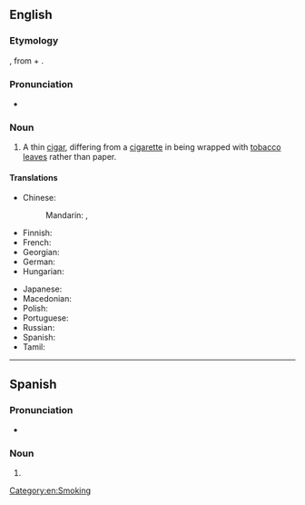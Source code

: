 ==English==
{{wikipedia}}

===Etymology===
{{bor|en|es|cigarrillo}}, from {{m|es|cigarro||cigar}} + {{m|es|-illo||diminutive suffix}}.

===Pronunciation===
* {{a|GA}} {{IPA|/ˌsɪɡəˈɹɪloʊ/|lang=en}}

===Noun===
{{en-noun|s|cigarilloes}}

# A thin [[cigar]], differing from a [[cigarette]] in being wrapped with [[tobacco]] [[leave]]s rather than paper.

====Translations====
{{trans-top|thin cigar}}
* Chinese:
*: Mandarin: {{t|cmn|小雪茄煙|sc=Hani}}, {{t|cmn|小雪茄烟|tr=xiǎo xuějiā yān|sc=Hani}}
* Finnish: {{t+|fi|pikkusikari}}
* French: {{t+|fr|cigarillo|m}}
* Georgian: {{t-needed|ka}}
* German: {{t+|de|Zigarillo|m|n}}
* Hungarian: {{t+|hu|szivarka}}
{{trans-mid}}
* Japanese: {{t|ja|シガリロ|tr=shigariro|sc=Jpan}}
* Macedonian: {{t|mk|цигарилјо|n|tr=cigaríljo|sc=Cyrl}}
* Polish: {{t+|pl|cygaretka|f}}
* Portuguese: {{t|pt|cigarrilha|f}}
* Russian: {{t+|ru|сигари́лла|f}}
* Spanish: {{t+|es|cigarrillo|m}}
* Tamil: {{t-needed|ta}}
{{trans-bottom}}

[[Category:en:Smoking]]

----

==Spanish==

===Pronunciation===
* {{es-IPA}}

===Noun===
{{es-noun|m}}

# {{nonstandard form of|cigarrillo|lang=es}}